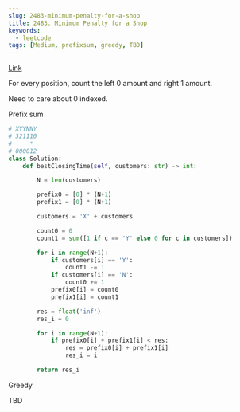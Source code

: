 ```yaml
---
slug: 2483-minimum-penalty-for-a-shop
title: 2483. Minimum Penalty for a Shop
keywords:
  - leetcode
tags: [Medium, prefixsum, greedy, TBD]
---
```


[Link](https://leetcode.com/problems/minimum-penalty-for-a-shop/description/)

For every position, count the left 0 amount and right 1 amount.

Need to care about 0 indexed.

Prefix sum

```python
# XYYNNY
# 321110
#     *
# 000012
class Solution:
    def bestClosingTime(self, customers: str) -> int:

        N = len(customers)

        prefix0 = [0] * (N+1)
        prefix1 = [0] * (N+1)

        customers = 'X' + customers

        count0 = 0
        count1 = sum([1 if c == 'Y' else 0 for c in customers])

        for i in range(N+1):
            if customers[i] == 'Y':
                count1 -= 1
            if customers[i] == 'N':
                count0 += 1
            prefix0[i] = count0
            prefix1[i] = count1

        res = float('inf')
        res_i = 0

        for i in range(N+1):
            if prefix0[i] + prefix1[i] < res:
                res = prefix0[i] + prefix1[i]
                res_i = i

        return res_i
```

Greedy

TBD

```python

```
